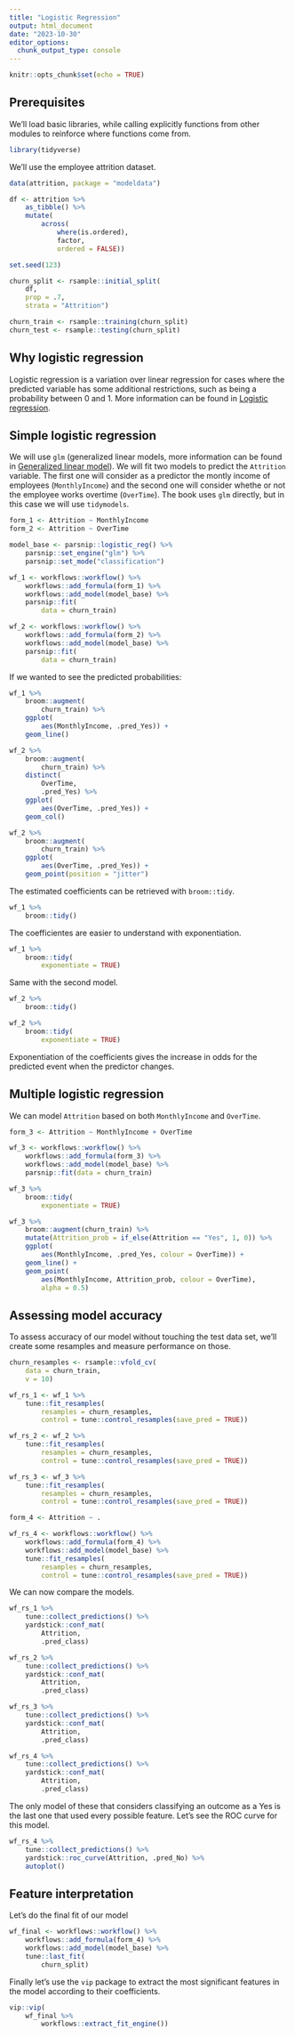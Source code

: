 ```yaml
---
title: "Logistic Regression"
output: html_document
date: "2023-10-30"
editor_options: 
  chunk_output_type: console
---
```


```r
knitr::opts_chunk$set(echo = TRUE)
```

## Prerequisites

We'll load basic libraries, while calling explicitly functions from other modules to reinforce where functions come from.

```r
library(tidyverse)
```

We'll use the employee attrition dataset.

```r
data(attrition, package = "modeldata")

df <- attrition %>% 
    as_tibble() %>% 
    mutate(
        across( 
            where(is.ordered), 
            factor,  
            ordered = FALSE))

set.seed(123)

churn_split <- rsample::initial_split(
    df,
    prop = .7,
    strata = "Attrition")

churn_train <- rsample::training(churn_split)
churn_test <- rsample::testing(churn_split)
```

## Why logistic regression

Logistic regression is a variation over linear regression for cases where the predicted variable has some additional restrictions, such as being a probability between 0 and 1. More information can be found in [Logistic regression](https://en.wikipedia.org/wiki/Logistic_regression).

## Simple logistic regression

We will use `glm` (generalized linear models, more information can be found in [Generalized linear model](https://en.wikipedia.org/wiki/Generalized_linear_model)). We will fit two models to predict the `Attrition` variable. The first one will consider as a predictor the montly income of employees (`MonthlyIncome`) and the second one will consider whethe or not the employee works overtime (`OverTime`). The book uses `glm` directly, but in this case we will use `tidymodels`.

```r
form_1 <- Attrition ~ MonthlyIncome
form_2 <- Attrition ~ OverTime

model_base <- parsnip::logistic_reg() %>% 
    parsnip::set_engine("glm") %>% 
    parsnip::set_mode("classification")

wf_1 <- workflows::workflow() %>% 
    workflows::add_formula(form_1) %>% 
    workflows::add_model(model_base) %>% 
    parsnip::fit(
        data = churn_train)

wf_2 <- workflows::workflow() %>% 
    workflows::add_formula(form_2) %>% 
    workflows::add_model(model_base) %>% 
    parsnip::fit(
        data = churn_train)
```

If we wanted to see the predicted probabilities:

```r
wf_1 %>% 
    broom::augment(
        churn_train) %>% 
    ggplot(
        aes(MonthlyIncome, .pred_Yes)) +
    geom_line()
```


```r
wf_2 %>% 
    broom::augment(
        churn_train) %>% 
    distinct(
        OverTime,
        .pred_Yes) %>% 
    ggplot(
        aes(OverTime, .pred_Yes)) +
    geom_col()

wf_2 %>% 
    broom::augment(
        churn_train) %>% 
    ggplot(
        aes(OverTime, .pred_Yes)) + 
    geom_point(position = "jitter")
```

The estimated coefficients can be retrieved with `broom::tidy`.

```r
wf_1 %>% 
    broom::tidy()
```

The coefficientes are easier to understand with exponentiation.

```r
wf_1 %>% 
    broom::tidy(
        exponentiate = TRUE)
```

Same with the second model.

```r
wf_2 %>% 
    broom::tidy()

wf_2 %>% 
    broom::tidy(
        exponentiate = TRUE)
```

Exponentiation of the coefficients gives the increase in odds for the predicted event when the predictor changes.

## Multiple logistic regression

We can model `Attrition` based on both `MonthlyIncome` and `OverTime`.

```r
form_3 <- Attrition ~ MonthlyIncome + OverTime

wf_3 <- workflows::workflow() %>% 
    workflows::add_formula(form_3) %>% 
    workflows::add_model(model_base) %>% 
    parsnip::fit(data = churn_train)

wf_3 %>% 
    broom::tidy(
        exponentiate = TRUE)
```

```r
wf_3 %>% 
    broom::augment(churn_train) %>% 
    mutate(Attrition_prob = if_else(Attrition == "Yes", 1, 0)) %>% 
    ggplot(
        aes(MonthlyIncome, .pred_Yes, colour = OverTime)) + 
    geom_line() +
    geom_point(
        aes(MonthlyIncome, Attrition_prob, colour = OverTime),
        alpha = 0.5)
```

## Assessing model accuracy

To assess accuracy of our model without touching the test data set, we'll create some resamples and measure performance on those.

```r
churn_resamples <- rsample::vfold_cv(
    data = churn_train,
    v = 10)

wf_rs_1 <- wf_1 %>% 
    tune::fit_resamples(
        resamples = churn_resamples,
        control = tune::control_resamples(save_pred = TRUE))

wf_rs_2 <- wf_2 %>% 
    tune::fit_resamples(
        resamples = churn_resamples,
        control = tune::control_resamples(save_pred = TRUE))

wf_rs_3 <- wf_3 %>% 
    tune::fit_resamples(
        resamples = churn_resamples,
        control = tune::control_resamples(save_pred = TRUE))

form_4 <- Attrition ~ .

wf_rs_4 <- workflows::workflow() %>% 
    workflows::add_formula(form_4) %>% 
    workflows::add_model(model_base) %>% 
    tune::fit_resamples(
        resamples = churn_resamples,
        control = tune::control_resamples(save_pred = TRUE))
```

We can now compare the models.

```r
wf_rs_1 %>% 
    tune::collect_predictions() %>% 
    yardstick::conf_mat(
        Attrition,
        .pred_class)

wf_rs_2 %>% 
    tune::collect_predictions() %>% 
    yardstick::conf_mat(
        Attrition,
        .pred_class)

wf_rs_3 %>% 
    tune::collect_predictions() %>% 
    yardstick::conf_mat(
        Attrition,
        .pred_class)

wf_rs_4 %>% 
    tune::collect_predictions() %>% 
    yardstick::conf_mat(
        Attrition,
        .pred_class)
```

The only model of these that considers classifying an outcome as a Yes is the last one that used every possible feature. Let's see the ROC curve for this model.

```r
wf_rs_4 %>% 
    tune::collect_predictions() %>% 
    yardstick::roc_curve(Attrition, .pred_No) %>% 
    autoplot()
```

## Feature interpretation

Let's do the final fit of our model

```r
wf_final <- workflows::workflow() %>% 
    workflows::add_formula(form_4) %>% 
    workflows::add_model(model_base) %>% 
    tune::last_fit(
        churn_split)
```

Finally let's use the `vip` package to extract the most significant features in the model according to their coefficients.

```r
vip::vip(
    wf_final %>% 
        workflows::extract_fit_engine())
```


































